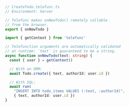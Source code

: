 ```ts
// CreateTodo.telefunc.ts
// Environment: Server

// Telefunc makes onNewTodo() remotely callable
// from the browser.
export { onNewTodo }

import { getContext } from 'telefunc'

// Telefunction arguments are automatically validated
// at runtime: `text` is guaranteed to be a string.
async function onNewTodo(text: string) {
  const { user } = getContext()

  // With an ORM:
  await Todo.create({ text, authorId: user.id })

  // With SQL:
  await run(
    "INSERT INTO todo_items VALUES (:text, :authorId)",
    { text, authorId: user.id })
}
```
